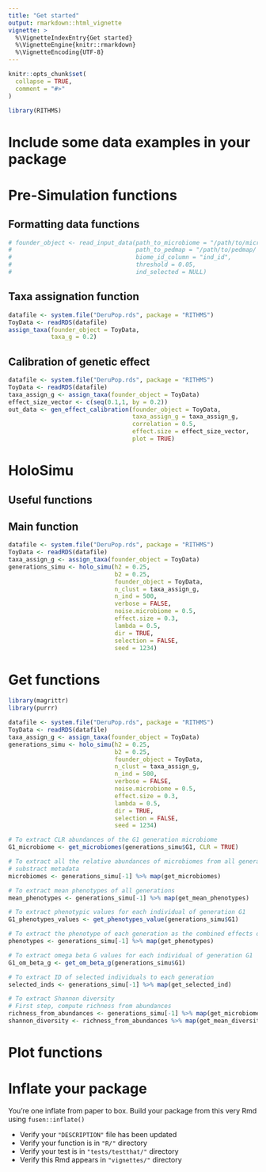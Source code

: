 ```yaml
---
title: "Get started"
output: rmarkdown::html_vignette
vignette: >
  %\VignetteIndexEntry{Get started}
  %\VignetteEngine{knitr::rmarkdown}
  %\VignetteEncoding{UTF-8}
---
```


```r
knitr::opts_chunk$set(
  collapse = TRUE,
  comment = "#>"
)
```

```r
library(RITHMS)
```

<!-- WARNING - This vignette is generated by {fusen} from dev/flat_first.Rmd: do not edit by hand -->


<!-- Run this 'development' chunk -->
<!-- Store every call to library() that you need to explore your functions -->

<!--
 You need to run the 'description' chunk in the '0-dev_history.Rmd' file before continuing your code there.

If it is the first time you use {fusen}, after 'description', you can directly run the last chunk of the present file with inflate() inside.
--> 

# Include some data examples in your package

<!-- 
 Store your dataset in a directory named "inst/" at the root of your project.
 Use it for your tests in this Rmd thanks to `pkgload::load_all()` to make it available
and `system.file()` to read it in your examples.

- There already is a dataset in the "inst/" directory to be used in the examples below
-->

# Pre-Simulation functions 

## Formatting data functions

```r
# founder_object <- read_input_data(path_to_microbiome = "/path/to/microbiome/'prefix'",
#                                   path_to_pedmap = "/path/to/pedmap/'prefix'",
#                                   biome_id_column = "ind_id",
#                                   threshold = 0.05,
#                                   ind_selected = NULL)

```




## Taxa assignation function

```r
datafile <- system.file("DeruPop.rds", package = "RITHMS")
ToyData <- readRDS(datafile)
assign_taxa(founder_object = ToyData,
            taxa_g = 0.2)
```



## Calibration of genetic effect

```r
datafile <- system.file("DeruPop.rds", package = "RITHMS")
ToyData <- readRDS(datafile)
taxa_assign_g <- assign_taxa(founder_object = ToyData)
effect_size_vector <- c(seq(0.1,1, by = 0.2))
out_data <- gen_effect_calibration(founder_object = ToyData,
                                   taxa_assign_g = taxa_assign_g,
                                   correlation = 0.5,
                                   effect.size = effect_size_vector,
                                   plot = TRUE)
```




# HoloSimu
## Useful functions 

## Main function

```r
datafile <- system.file("DeruPop.rds", package = "RITHMS")
ToyData <- readRDS(datafile)
taxa_assign_g <- assign_taxa(founder_object = ToyData)
generations_simu <- holo_simu(h2 = 0.25,
                              b2 = 0.25,
                              founder_object = ToyData,
                              n_clust = taxa_assign_g,
                              n_ind = 500,
                              verbose = FALSE,
                              noise.microbiome = 0.5,
                              effect.size = 0.3,
                              lambda = 0.5,
                              dir = TRUE,
                              selection = FALSE,
                              seed = 1234)
```



# Get functions 

```r
library(magrittr)
library(purrr)

datafile <- system.file("DeruPop.rds", package = "RITHMS")
ToyData <- readRDS(datafile)
taxa_assign_g <- assign_taxa(founder_object = ToyData)
generations_simu <- holo_simu(h2 = 0.25,
                              b2 = 0.25,
                              founder_object = ToyData,
                              n_clust = taxa_assign_g,
                              n_ind = 500,
                              verbose = FALSE,
                              noise.microbiome = 0.5,
                              effect.size = 0.3,
                              lambda = 0.5,
                              dir = TRUE,
                              selection = FALSE,
                              seed = 1234)

# To extract CLR abundances of the G1 generation microbiome
G1_microbiome <- get_microbiomes(generations_simu$G1, CLR = TRUE)

# To extract all the relative abundances of microbiomes from all generations
# substract metadata
microbiomes <- generations_simu[-1] %>% map(get_microbiomes)

# To extract mean phenotypes of all generations
mean_phenotypes <- generations_simu[-1] %>% map(get_mean_phenotypes)

# To extract phenotypic values for each individual of generation G1
G1_phenotypes_values <- get_phenotypes_value(generations_simu$G1)

# To extract the phenotype of each generation as the combined effects of microbiota and direct genetic effects
phenotypes <- generations_simu[-1] %>% map(get_phenotypes)

# To extract omega beta G values for each individual of generation G1
G1_om_beta_g <- get_om_beta_g(generations_simu$G1)

# To extract ID of selected individuals to each generation
selected_inds <- generations_simu[-1] %>% map(get_selected_ind) 

# To extract Shannon diversity
# First step, compute richness from abundances
richness_from_abundances <- generations_simu[-1] %>% map(get_microbiomes) %>% map(richness_from_abundances_gen)
shannon_diversity <- richness_from_abundances %>% map(get_mean_diversity)
```


# Plot functions 


<!--
# There can be development actions

Create a chunk with 'development' actions

- The chunk needs to be named `development` or `dev`
- It contains functions that are used for package development only
- Note that you may want to store most of these functions in the 0-dev_history.Rmd file

These are only included in the present flat template file, their content will not be part of the package anywhere else.
-->


# Inflate your package

You're one inflate from paper to box.
Build your package from this very Rmd using `fusen::inflate()`

- Verify your `"DESCRIPTION"` file has been updated
- Verify your function is in `"R/"` directory
- Verify your test is in `"tests/testthat/"` directory
- Verify this Rmd appears in `"vignettes/"` directory
